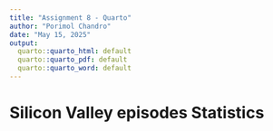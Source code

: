 ```yaml
---
title: "Assignment 8 - Quarto"
author: "Porimol Chandro"
date: "May 15, 2025"
output:
  quarto::quarto_html: default
  quarto::quarto_pdf: default
  quarto::quarto_word: default
---
```


# Silicon Valley episodes Statistics

